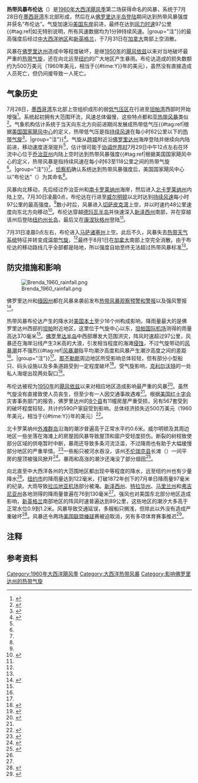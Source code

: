 {{noteTA
|G1=USState
}}
{{Infobox Hurricane
| Name=热带风暴布伦达<br>{{lang|en|Tropical Storm Brenda}}
| Type=热带风暴
| Year=1960
| Basin=Atl
| Image location=Brenda_1960-07-30_weather_map.jpg
| Image name=热带风暴布伦达的[[天气图|天气图]]
| Formed=1960年7月28日
| Dissipated=1960年7月31日
| 1-min winds=50
| Pressure=
| Damages=5
| Inflated=
| Fatalities=未直接造成人员死亡，但间接导致一人死亡
| Areas=[[美国墨西哥湾沿岸地区|美国墨西哥湾沿岸地区]]、[[美国东岸|美国东岸]]、[[加拿大东部|加拿大东部]]
| Hurricane season=[[1960年大西洋飓风季|1960年大西洋飓风季]]
}}

'''热带风暴布伦达'''（{{lang-en|Tropical Storm Brenda}}）是[[1960年大西洋飓风季|1960年大西洋飓风季]]第二场获得命名的风暴，系统于7月28日在[[墨西哥湾|墨西哥湾]]东北部形成，然后在从[[佛罗里达半岛|佛罗里达半岛]][[登陆_(气象学)|登陆]]期间达到热带风暴强度并获名“布伦达”。气旋加速沿[[美国东岸|美国东岸]]前进，最终在达到[[最大持续风速|风力时速]]97公里{{#tag:ref|如无特别说明，所有风速数据均为1分钟持续风速。|group="注"}}的最高强度后经过[[中大西洋地区|中大西洋地区]]和[[新英格兰|新英格兰]]，于7月31日在[[加拿大|加拿大]]南部上空消散。

风暴在[[佛罗里达州|佛罗里达州]]造成中等程度破坏，是继[[1950年大西洋飓风季|1950年]]的[[1950年飓风依兹|飓风依兹]]以来对当地破坏最严重的[[热带气旋|热带气旋]]，还在向北远至[[纽约|纽约]]的广大地区产生暴雨。布伦达造成的损失数额约为500万美元（1960年美元，相当于{{#time:Y}}年的{{Formatprice|{{Inflation|US|5000000|1960}}}}美元），虽然没有直接造成人员死亡，但仍间接导致一人死亡。

== 气象历史 ==
{{storm path|Brenda 1960 track.png}}
7月28日，[[墨西哥湾|墨西哥湾]]东北部上空组织成形的弱[[低气压|低气压区]]在行进至[[坦帕湾|坦帕湾]]西部时开始增强<ref name="MWR">{{cite report | first = Gordon | last = Dunn | title = The Hurricane Season of 1960 | date = 1961-03 | publisher = [[国家飓风中心|National Hurricane Center]] | accessdate = 2016-01-21 | archivedate = 2016-01-21 | deadurl = no | archiveurl = https://web.archive.org/web/20160121003055/http://www.aoml.noaa.gov/general/lib/lib1/nhclib/mwreviews/1960.pdf | format = [[PDF|PDF]] | url = http://www.aoml.noaa.gov/general/lib/lib1/nhclib/mwreviews/1960.pdf}}</ref>。系统起初拥有大范围环流，风速总体偏慢，这些特点都和[[亚热带气旋|亚热带风暴]]类似<ref name="HPC">{{cite report | first = David | last = Roth | date = 2009-12-16 | title = Tropical Storm Brenda – July 27–30, 1960 | publisher = Hydrometeorological Prediction Center | accessdate = 2016-01-21 | url = http://www.wpc.ncep.noaa.gov/tropical/rain/brenda1960.html | archiveurl = https://web.archive.org/web/20150321101747/http://www.wpc.ncep.noaa.gov/tropical/rain/brenda1960.html | deadurl = no | archivedate = 2015-03-21}}</ref>。气象机构估计系统于当天向东北方向前进期间发展成热带低气压{{#tag:ref|根据[[国家飓风中心|美国国家飓风中心]]的定义，热带低气压是指[[最大持续风速|持续风速]]在每小时62公里以下的[[热带气旋|热带气旋]]<ref name="glos">{{cite report | publisher = National Hurricane Center | date = 2013-03-25 | accessdate = 2014-06-15 | title = Glossary of NHC Terms | archivedate = 2014-06-01 | archiveurl = https://web.archive.org/web/20140601020814/http://www.nhc.noaa.gov/aboutgloss.shtml | deadurl = no | url = http://www.nhc.noaa.gov/aboutgloss.shtml}}</ref>。|group="注"}}<ref name="HURDAT">{{cite web | author = National Hurricane Center | author2 = Hurricane Research Division | title = Atlantic hurricane best track (HURDAT version 2) | url = http://www.nhc.noaa.gov/data/hurdat/hurdat2-1851-2014-060415.txt | publisher = [[美国国家海洋和大气管理局|United States National Oceanic and Atmospheric Administration]] | archiveurl = https://web.archive.org/web/20160113090727/http://www.nhc.noaa.gov/data/hurdat/hurdat2-1851-2014-060415.txt | deadurl = no | date = 2015-06-04 | accessdate = 2016-01-21 | archivedate = 2016-01-13 | format = [[TXT|TXT]]}}</ref>。气旋从[[跨城_(佛罗里达州)|跨城]]附近沿[[佛罗里达州|佛罗里达州]]海岸登陆并继续向内陆前进，移动速度逐渐提升<ref name="MWR" />，估计很可能于[[协调世界时|协调世界时]]7月29日中午12点左右在环流中心位于[[乔治亚州|乔治亚州]]内陆上空时达到热带风暴强度{{#tag:ref|根据美国国家飓风中心的定义，热带风暴是指持续风速在每小时63至118公里之间的热带气旋<ref name="glos" />。|group="注"}}<ref name="HURDAT" />。[[飓风猎人|侦察机]]确认系统达到热带风暴强度后，美国国家飓风中心以“布伦达”（{{lang|en|Brenda}}）为其命名<ref name="MWR" />。

风暴向北移动，先后经过乔治亚州和[[南卡罗莱纳州|南卡罗莱纳州]]海岸，然后进入[[北卡罗莱纳州|北卡罗莱纳州]]内陆上空。{{lang|en|[[协调世界时|UTC]]}}7月30日凌晨0点，布伦达在行进至[[威尔明顿_(北卡罗莱纳州)|威尔明顿]]以北时达到[[最大持续风速|持续风速]]每小时97公里的最高强度。<ref name="HURDAT" />数小时后，风暴进入[[切萨皮克湾|切萨皮克湾]]上空，并以时速约48公里速度向东北方向移动<ref>{{cite report | author = Forecaster Carlson | title = July 30, 1960 7 AM EDT Local Statement on Tropical Storm Brenda | date = 1960-07-30 | publisher = National Hurricane Center | accessdate = 2016-01-21 | archiveurl = https://web.archive.org/web/20121023235659/http://www.nhc.noaa.gov/archive/storm_wallets/atlantic/atl1960/brenda/local/pvd3013z.gif | url = http://www.nhc.noaa.gov/archive/storm_wallets/atlantic/atl1960/brenda/local/pvd3013z.gif | deadurl = no | format = GIF | archivedate = 2012-10-23}}</ref>。布伦达穿越[[德玛瓦半岛|德玛瓦半岛]]并快速深入[[新泽西州|新泽西州]]南部，并在穿越该州后登陆[[纽约州|纽约州]][[长岛_(纽约州)|长岛]]，最后又在[[康涅狄格州|康涅狄格州]]登陆<ref name="HURDAT" />。

{{lang|en|UTC}}7月31日凌晨0点左右，布伦进入[[马萨诸塞州|马萨诸塞州]]上空。此后不久，风暴失去[[热带气旋|热带天气系统]]特征并转变成[[温带气旋|温带气旋]]，<ref name="HURDAT" />最终于8月1日在[[加拿大|加拿大]]南部上空完全消散。由于布伦达的移动路线几乎全部都是陆地，所以强度自始至终无法超过热带风暴标准<ref name="MWR" />。

== 防灾措施和影响 ==
[[File:Brenda_1960_rainfall.png|thumb]]

佛罗里达州和[[缅因州|缅因州]]都在风暴来袭前发布[[热带气旋警告|热带风暴观察预警和警报]]以及强风警报<ref>{{cite report | author = Forecaster Sugg | title = 11 AM EST Friday 29 July 1960 Miami Weather Bureau Bulletin for Press Radio and Television | date = 1960-07-29 | publisher = National Hurricane Center | accessdate = 2016-01-21 | format = GIF | archiveurl = https://web.archive.org/web/20130921061259/http://www.nhc.noaa.gov/archive/storm_wallets/atlantic/atl1960/brenda/local/mia2916z.gif | url = http://www.nhc.noaa.gov/archive/storm_wallets/atlantic/atl1960/brenda/local/mia2916z.gif | deadurl = no | archivedate = 2013-09-21}}</ref>。

热带风暴布伦达产生的降水对[[美国本土|美国本土]]至少16个州构成影响，降雨量最大的是佛罗里达州西部的[[坦帕_(佛罗里达州)|坦帕]]附近地区，这里位于气旋中心以东，[[坦帕国际机场|坦帕国际机场]]测得的雨量高达370毫米<ref name="HPC" />。[[佛罗里达半岛|佛罗里达半岛]]中西部爆发大范围洪灾，阵风时速超过97公里，风暴还在海岸沿线产生3米高的大浪，引发相当程度的海滩[[侵蚀作用|侵蚀]]，不过气旋带动的[[风暴潮|风暴潮]]并不强烈{{#tag:ref|[[风暴潮|风暴潮]]指平均潮汐高度和风暴产生潮汐高度之间的差距<ref name="glos" />。|group="注"}}<ref name="MWR" />。[[那不勒斯_(佛罗里达州)|那不勒斯]]周边地区所受影响总体较轻，但有部分小型船只、码头设施以及多条道路受到一定程度破坏<ref>{{cite report | first = Keith | last = Butson | title = Report from Coop. observer at Naples, Florida | publisher = National Hurricane Center | archiveurl = https://web.archive.org/web/20130921054936/http://www.nhc.noaa.gov/archive/storm_wallets/atlantic/atl1960/brenda/preloc/pshgnv02.gif | archivedate = 2013-09-21 | deadurl = no | format = GIF | accessdate = 2016-01-21 | date = 1960-08-11 | url = http://www.nhc.noaa.gov/archive/storm_wallets/atlantic/atl1960/brenda/preloc/pshgnv02.gif}}</ref>。受气旋影响，[[克利尔沃特_(佛罗里达州)|克利尔沃特]]的一处私人海堤出现两处裂口<ref name="report3">{{cite news | first = Martin | last = Dyckman | title = Clearwater to Repair Private Wall | date = 1960-08-02 | publisher = ''The St. Petersburg Times'' | accessdate = 2016-01-21 | url = https://news.google.com/newspapers?id=m9smAAAAIBAJ&sjid=GnkDAAAAIBAJ&pg=6407,475797&dq=clearwater+to+repair+private+wall&hl=en | archive-date = 2016-02-23 | archive-url = https://web.archive.org/web/20160223015714/https://news.google.com/newspapers?id=m9smAAAAIBAJ&sjid=GnkDAAAAIBAJ&pg=6407,475797&dq=clearwater+to+repair+private+wall&hl=en | dead-url = no }}</ref>。

布伦达被视为[[1950年大西洋飓风季|1950年]]的[[1950年飓风依兹|飓风依兹]]以来对相应地区造成影响最严重的风暴<ref>{{cite report | author = Office of Climatology | title = Report on incipient tropical storm Brenda, July 28–29, 1960 | date = 1960-08-11 | publisher = National Hurricane Center | accessdate = 2016-01-22 | archivedate = 2013-09-21 | deadurl = no | archiveurl = https://web.archive.org/web/20130921061408/http://www.nhc.noaa.gov/archive/storm_wallets/atlantic/atl1960/brenda/preloc/pshgnv01.gif | url = http://www.nhc.noaa.gov/archive/storm_wallets/atlantic/atl1960/brenda/preloc/pshgnv01.gif | format = GIF}}</ref>。虽然气旋没有直接致使人员丧生，但至少有一人因交通事故遇难<ref name="MWR" />。根据[[美国红十字会|美国红十字会]]灾害事务部门的报告，佛罗里达州的[[佛罗里达州行政区划|8个县]]有11幢房屋严重受损，另有567套受到的破坏程度较轻，共计约590户家庭受到影响，总体经济损失近500万美元（1960年美元，相当于{{#time:Y}}年的{{Formatprice|{{Inflation|US|5000000|1960}}}}美元）<ref>{{cite report | first = Keith | last = Butson | title = Damages from tropical storm Brenda, July 28–29, 1960 | publisher = National Hurricane Center | accessdate = 2016-01-22 | date = 1961-02-03 | archivedate = 2013-09-21 | deadurl = no | format = GIF | archiveurl = https://web.archive.org/web/20130921061416/http://www.nhc.noaa.gov/archive/storm_wallets/atlantic/atl1960/brenda/preloc/pshgnv1.gif | url = http://www.nhc.noaa.gov/archive/storm_wallets/atlantic/atl1960/brenda/preloc/pshgnv1.gif}}</ref>。

北卡罗莱纳州[[外滩群岛|外滩群岛]]沿海的潮汐普遍高于正常水平约0.6米。威尔明顿及其周边地区一些坐落在海滩上的房屋因风暴导致屋顶和窗户受轻度损伤。断裂的树枝致使部分区域的供电暂时中断，暴雨还导致多条河流泛滥，不过降雨也有助于大幅缓慢部分地区的严重旱情。<ref>{{cite report | first = Albert | last = Hardy | title = Report on Tropical Storm Brenda in North Carolina | date = 1960-08-05 | publisher = National Hurricane Center | accessdate = 2016-01-22 | archiveurl = https://web.archive.org/web/20130921055245/http://www.nhc.noaa.gov/archive/storm_wallets/atlantic/atl1960/brenda/preloc/pshrdu.gif | url = http://www.nhc.noaa.gov/archive/storm_wallets/atlantic/atl1960/brenda/preloc/pshrdu.gif | deadurl = no | format = GIF | archivedate = 2013-09-21}}</ref>一些船只被河水吞没，该州[[不伦瑞克县_(北卡罗莱纳州)|不伦瑞克县]]长滩（{{lang|en|Long Beach}}）一间平房的屋顶被强风掀开<ref>{{cite report | author = Forecaster Duke | title = Preliminary Report on Tropical Storm Brenda July 29–30, 1960 | date = 1960 | publisher = National Hurricane Center | accessdate = 2016-01-22 | url = http://www.nhc.noaa.gov/archive/storm_wallets/atlantic/atl1960/brenda/preloc/pshilm.gif | deadurl = no | archiveurl = https://web.archive.org/web/20130921060300/http://www.nhc.noaa.gov/archive/storm_wallets/atlantic/atl1960/brenda/preloc/pshilm.gif | archivedate = 2013-09-21 | format = GIF}}</ref>。暴雨和高涨的潮汐还淹没了部分烟田<ref name="tobacco">{{cite news | author = United Press International | title = Brenda Lashes East Coast, Rainfall Heavy | date = 1960-07-31 | publisher = ''The Milwaukee Sentinel'' | accessdate = 2016-01-21 | url = https://news.google.com/newspapers?id=JAMkAAAAIBAJ&sjid=hg8EAAAAIBAJ&pg=3339,5087848&hl=zh-CN | archive-date = 2016-02-23 | archive-url = https://web.archive.org/web/20160223021447/https://news.google.com/newspapers?id=JAMkAAAAIBAJ&sjid=hg8EAAAAIBAJ&pg=3339,5087848&hl=zh-CN | dead-url = no }}</ref>。

向北直至中大西洋各州的大范围地区都出现中等程度的降水，远至纽约州也有少量降水<ref name="HPC" />。[[纽约市|纽约市]]的降雨量达到122毫米，打破1872年创下的7月单日降雨量97毫米的纪录。大雨导致[[拉瓜地亚机场|拉瓜地亚机场]]部分被淹。[[新泽西州|新泽西州]]、[[特拉华州|特拉华州]]、[[马里兰州|马里兰州]]和[[弗吉尼亚州|弗吉尼亚州]]各地测得的降雨量普遍在76到130毫米<ref name="tobacco" />。强风也对美国东北部分地区造成影响，[[新英格兰|新英格兰]]南部地区的阵风时速普遍达到89公里，这些地区的潮汐大多高于正常水位0.9到1.2米。风暴导致交通延误，多艘船只搁浅，但除此以外没有造成严重破坏<ref name="report">{{cite news | agency = [[美联社|Associated Press]] | title = Storm Rolls Along Coast | date = 1960-07-31 | newspaper = ''The Reading Eagle'' | accessdate = 2016-01-21 | url = https://news.google.com/newspapers?id=tBErAAAAIBAJ&sjid=zZsFAAAAIBAJ&pg=3699,5626969&dq=tropical-storm-brenda&hl=en | archive-date = 2016-02-23 | archive-url = https://web.archive.org/web/20160223022306/https://news.google.com/newspapers?id=tBErAAAAIBAJ&sjid=zZsFAAAAIBAJ&pg=3699,5626969&dq=tropical-storm-brenda&hl=en | dead-url = no }}</ref>。风暴还令两场[[美国联盟|美国联盟]][[棒球|棒球]]赛被迫取消，另有多项体育赛事推迟<ref>{{cite news | author = Staff writer | title = Tropical Storm Brenda Apparently isn't a Sports Fan; Games Off | date = 1960-07-31 | newspaper = ''The Hartford Courant'' | accessdate = 2016-01-21 | url = http://pqasb.pqarchiver.com/courant/doc/564528185.html?FMT=ABS&FMTS=ABS:AI&type=historic&date=Jul%2031,%201960&author=&pub=Hartford%20Courant&edition=&startpage=&desc=Tropical%20Storm%20Brenda%20Apparently%20isn't%20a%20Sports%20Fan;%20Games%20Off | archive-date = 2016-03-07 | archive-url = https://web.archive.org/web/20160307074833/http://pqasb.pqarchiver.com/courant/doc/564528185.html?FMT=ABS&FMTS=ABS%3AAI&type=historic&date=Jul%2031%2C%201960&author=&pub=Hartford%20Courant&edition=&startpage=&desc=Tropical%20Storm%20Brenda%20Apparently%20isn%27t%20a%20Sports%20Fan%3B%20Games%20Off | dead-url = no }}</ref>。

== 注释 ==
{{portal|热带气旋}}
{{reflist|group ="注"}}

== 参考资料 ==
{{reflist|colwidth=30em}}

{{1960年大西洋飓风季}}

[[Category:1960年大西洋飓风季|Category:1960年大西洋飓风季]]
[[Category:大西洋热带风暴|Category:大西洋热带风暴]]
[[Category:影响佛罗里达州的热带气旋|Category:影响佛罗里达州的热带气旋]]
{{Featured article}}